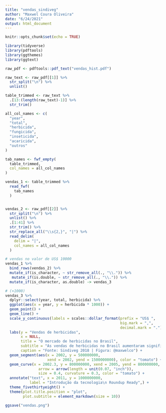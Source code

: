 ```yaml
---
title: "vendas_sindiveg"
author: "Maxwel Coura Oliveira"
date: "6/24/2021"
output: html_document
---
```


```r
knitr::opts_chunk$set(echo = TRUE)
```

```r
library(tidyverse)
library(pdftools)
library(ggthemes)
library(ggtext)
```

```r
raw_pdf <- pdftools::pdf_text("vendas_hist.pdf")
```


```r
raw_text <- raw_pdf[[1]] %>% 
  str_split("\n") %>% 
  unlist()
```

```r
table_trimmed <- raw_text %>% 
  .[13:(length(raw_text)-1)] %>% 
  str_trim()
```


```r
all_col_names <- c(
  "year",
  "total",
  "herbicida",
  "fungicida",
  "inseticida",
  "acaricida",
  "outros"
)

tab_names <- fwf_empty(
  table_trimmed,
  col_names = all_col_names
)
```

```r
vendas_1 <- table_trimmed %>% 
  read_fwf(
    tab_names
  )


vendas_2 <- raw_pdf[[2]] %>% 
  str_split("\n") %>% 
  unlist() %>% 
  .[1:41] %>% 
  str_trim() %>% 
  str_replace_all("\\s{2,}", "|") %>% 
  read_delim(
    delim = "|", 
    col_names = all_col_names
  ) 
```

```r
# vendas no valor de US$ 10000
vendas_1 %>% 
  bind_rows(vendas_2) %>% 
  mutate_if(is_character, ~ str_remove_all(., "\\.")) %>% 
   mutate_if(is.double, ~ str_remove_all(., "\\.")) %>% 
  mutate_if(is_character, as.double) -> vendas_3
```




```r
# (×1000)
vendas_3 %>% 
  dplyr::select(year, total, herbicida) %>% 
  ggplot(aes(x = year, y = herbicida * 1000)) +
  geom_point() +
  geom_line() +
  scale_y_continuous(labels = scales::dollar_format(prefix = "US$ ", 
                                                    big.mark = ",",
                                                    decimal.mark = ".")) +
  labs(y = "Vendas de herbicidas",
       x = NULL,
       title = "O mercado de herbicidas no Brasil",
       subtitle = "As vendas de herbicidas no Brasil aumentaram significantemente após a introdução da tecnologia Roundup <br>Ready em 2002",
       caption = "Fonte: Sindiveg 2018 | Figura: @maxwelco") +
  geom_segment(aes(x = 2002, y = 500000000, 
                   xend = 2002, yend = 1500000000), color = "tomato") +
  geom_curve(x = 2002.3, y = 800000000, xend = 2005, yend = 800000000,
               arrow = arrow(length = unit(0.07, "inch")), 
               size = 0.4, curvature = 0.3, color = "tomato") + 
  annotate("text", x = 2011, y = 1000000000, 
           label = "Introdução da tecnologia\n Roundup Ready",) +
  theme_fivethirtyeight() +
  theme(plot.title.position = "plot",
        plot.subtitle = element_markdown(size = 10))

ggsave("vendas.png")
```

